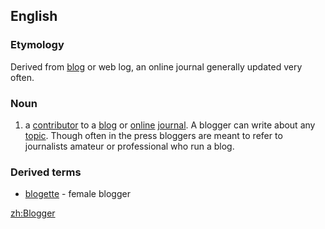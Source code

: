 ==English==

===Etymology===
Derived from [[blog]] or web log, an online journal generally updated very often.

===Noun===
# a [[contributor]] to a [[blog]] or [[online]] [[journal]]. A blogger can write about any [[topic]]. Though often in the press bloggers are meant to refer to journalists amateur or professional who run a blog.
===Derived terms===
*[[blogette]] - female blogger

[[zh:Blogger]]